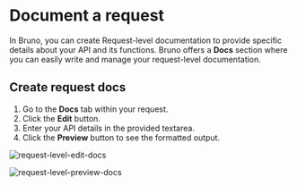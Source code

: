 # Document a request

In Bruno, you can create Request-level documentation to provide specific details about your API and its functions. Bruno offers a **Docs** section where you can easily write and manage your request-level documentation.

## Create request docs

1. Go to the **Docs** tab within your request.
2. Click the **Edit** button.
3. Enter your API details in the provided textarea.
4. Click the **Preview** button to see the formatted output.

![request-level-edit-docs](/screenshots/send-request/request-level-edit-docs.webp)

![request-level-preview-docs](/screenshots/send-request/request-level-preview-docs.webp)
